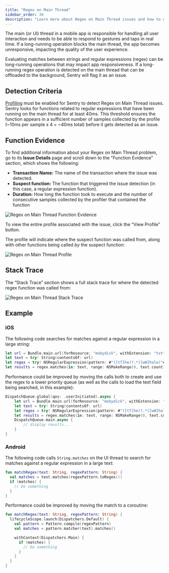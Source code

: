 ```yaml
---
title: "Regex on Main Thread"
sidebar_order: 30
description: "Learn more about Regex on Main Thread issues and how to diagnose and fix them."
---
```


The main (or UI) thread in a mobile app is responsible for handling all user interaction and needs to be able to respond to gestures and taps in real time. If a long-running operation blocks the main thread, the app becomes unresponsive, impacting the quality of the user experience.

Evaluating matches between strings and regular expressions (regex) can be long-running operations that may impact app responsiveness. If a long-running regex operation is detected on the main thread that can be offloaded to the background, Sentry will flag it as an issue.

## Detection Criteria

[Profiling](/product/profiling/) must be enabled for Sentry to detect Regex on Main Thread issues. Sentry looks for functions related to regular expressions that have been running on the main thread for at least 40ms. This threshold ensures the function appears in a sufficient number of samples collected by the profile (~10ms per sample x 4 = ~40ms total) before it gets detected as an issue.

## Function Evidence

To find additional information about your Regex on Main Thread problem, go to its **Issue Details** page and scroll down to the "Function Evidence" section, which shows the following:

- **Transaction Name:** The name of the transaction where the issue was detected.
- **Suspect function:** The function that triggered the issue detection (in this case, a regular expression function).
- **Duration:** How long the function took to execute and the number of consecutive samples collected by the profiler that contained the function

![Regex on Main Thread Function Evidence](/product/issues/issue-details/performance-issues/regex-main-thread/regex-function-evidence.png)

To view the entire profile associated with the issue, click the “View Profile” button.

The profile will indicate where the suspect function was called from, along with other functions being called _by_ the suspect function:

![Regex on Main Thread Profile](/product/issues/issue-details/performance-issues/regex-main-thread/regex-profile.png)

## Stack Trace

The “Stack Trace” section shows a full stack trace for where the detected regex function was called from:

![Regex on Main Thread Stack Trace](/product/issues/issue-details/performance-issues/regex-main-thread/regex-stack-trace.png)

## Example

### iOS

The following code searches for matches against a regular expression in a large string:

```swift
let url = Bundle.main.url(forResource: "mobydick", withExtension: "txt")!
let text = try! String(contentsOf: url)
let regex = try! NSRegularExpression(pattern: #"([tT]he)?.*([wW]hale)"#, options: [.dotMatchesLineSeparators])
let results = regex.matches(in: text, range: NSMakeRange(0, text.count))
```

Performance could be improved by moving the calls both to create and use the regex to a lower priority queue (as well as the calls to load the text field being searched, in this example):

```swift
DispatchQueue.global(qos: .userInitiated).async {
    let url = Bundle.main.url(forResource: "mobydick", withExtension: "txt")!
    let text = try! String(contentsOf: url)
	let regex = try! NSRegularExpression(pattern: #"([tT]he)?.*([wW]hale)"#, options: [.dotMatchesLineSeparators])
	let results = regex.matches(in: text, range: NSMakeRange(0, text.count))
	DispatchQueue.main.async {
		// display results...
	}
}
```

### Android

The following code calls `String.matches` on the UI thread to search for matches against a regular expression in a large text:

```kotlin
fun matchRegex(text: String, regexPattern: String) {
  val matches = text.matches(regexPattern.toRegex())
  if (matches) {
    // Do something
  }
}
```

Performance could be improved by moving the match to a coroutine:

```kotlin
fun matchRegex(text: String, regexPattern: String) {
  lifecycleScope.launch(Dispatchers.Default) {
    val pattern = Pattern.compile(regexPattern)
    val matches = pattern.matcher(text).matches()

    withContext(Dispatchers.Main) {
      if (matches) {
        // Do something
      }
    }
  }
}
```
